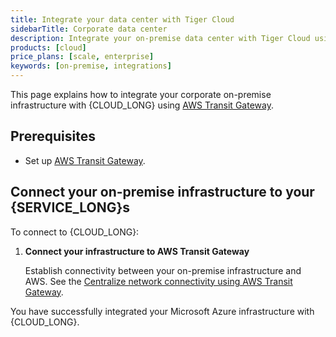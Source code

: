 ```yaml
---
title: Integrate your data center with Tiger Cloud
sidebarTitle: Corporate data center
description: Integrate your on-premise data center with Tiger Cloud using AWS Transit Gateway
products: [cloud]
price_plans: [scale, enterprise]
keywords: [on-premise, integrations]
---
```




This page explains how to integrate your corporate on-premise infrastructure with {CLOUD_LONG} using [AWS Transit Gateway][aws-transit-gateway].

## Prerequisites

<IntegrationPrereqsCloud />

- Set up [AWS Transit Gateway][gtw-setup].

## Connect your on-premise infrastructure to your {SERVICE_LONG}s

To connect to {CLOUD_LONG}:

<Procedure>

1. **Connect your infrastructure to AWS Transit Gateway**

   Establish connectivity between your on-premise infrastructure and AWS. See the [Centralize network connectivity using AWS Transit Gateway][aws-onprem].

<TransitGateway />

</Procedure>

You have successfully integrated your Microsoft Azure infrastructure with {CLOUD_LONG}.

[aws-transit-gateway]: https://aws.amazon.com/transit-gateway/
[gtw-setup]: https://docs.aws.amazon.com/vpc/latest/tgw/tgw-getting-started.html
[aws-onprem]: https://docs.aws.amazon.com/prescriptive-guidance/latest/patterns/centralize-network-connectivity-using-aws-transit-gateway.html
